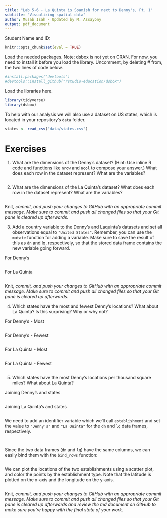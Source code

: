 ---
title: "Lab 5-6 - La Quinta is Spanish for next to Denny's, Pt. 1"
subtitle: "Visualizing spatial data"
author: Musab Isah - Updated by M. Assayony
output: pdf_document
---

Student Name and ID: 


```{r include = FALSE}
knitr::opts_chunk$set(eval = TRUE)
```

Load the needed packages. Note: dsbox is not yet on CRAN. For now, you need to install it before you load the library. Uncomment, by deleting # from, the two lines of code below.

```{r message = FALSE}
#install.packages("devtools")
#devtools::install_github("rstudio-education/dsbox")
```

Load the libraries here.

```{r message = FALSE}
library(tidyverse)
library(dsbox)
```

To help with our analysis we will also use a dataset on US states, which is located in your repository's `data` folder.

```{r message = FALSE}
states <- read_csv("data/states.csv")
```

# Exercises

1.  What are the dimensions of the Denny's dataset?
    (Hint: Use inline R code and functions like `nrow` and `ncol` to compose your answer.) What does each row in the dataset represent?
    What are the variables?
    
```{r}

```

2.  What are the dimensions of the La Quinta's dataset? 
    What does each row in the dataset represent?
    What are the variables?
    
    
```{r}

```


Knit, *commit, and push your changes to GitHub with an appropriate commit message. Make sure to commit and push all changed files so that your Git pane is cleared up afterwards.*


3.  Add a country variable to the Denny's and Laquinta's datasets and set all observations equal to `"United States"`. Remember, you can use the `mutate` function for adding a variable. Make sure to save the result of this as `dn` and lq, respectively, so that the stored data frame contains the new variable going forward.

For Denny's

```{r}

```


For La Quinta
```{r}

```

Knit, *commit, and push your changes to GitHub with an appropriate commit message. Make sure to commit and push all changed files so that your Git pane is cleared up afterwards.*


4.  Which states have the most and fewest Denny's locations? What about La Quinta? Is this surprising? Why or why not?

For Denny's - Most

```{r}

```

For Denny's - Fewest

```{r}

```

For La Quinta - Most

```{r}

```


For La Quinta - Fewest

```{r}

```

5. Which states have the most Denny's locations per thousand square miles? What about La Quinta?

Joining Denny's and states

```{r}

```

Joining La Quinta's and states

```{r}

```

We need to add an identifier variable which we'll call `establishment` and set the value to `"Denny's"` and `"La Quinta"` for the `dn` and `lq` data frames, respectively.

```{r}

```


``` {r}

```

Since the two data frames (`dn` and `lq`) have the same columns, we can easily bind them with the `bind_rows` function:

```{r}

```

We can plot the locations of the two establishments using a scatter plot, and color the points by the establishment type.
Note that the latitude is plotted on the x-axis and the longitude on the y-axis.

```{r}

```


Knit, *commit, and push your changes to GitHub with an appropriate commit message. Make sure to commit and push all changed files so that your Git pane is cleared up afterwards and review the md document on GitHub to make sure you're happy with the final state of your work.*
